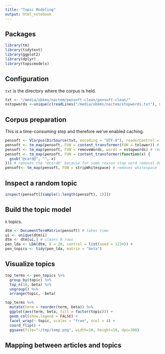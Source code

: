 ```yaml
---
title: "Topic Modeling"
output: html_notebook
---
```


## Packages 

```r
library(tm)
library(tidytext)
library(ggplot2)
library(dplyr)
library(topicmodels)
```

## Configuration

`txt` is the directory where the corpus is held.

```r
txt <- "/media/obkms/nactem/pensoft-clean/pensoft-clean/"
nstopwords <-unique(c(readLines("/media/obkms/nactem/stopwords.txt"), stopwords("english")))
```

## Corpus preparation

This is a time-consuming step and therefore we've enabled caching.

```r
pensoft <- VCorpus(DirSource(txt, encoding = "UTF-8"), readerControl = list(language = "eng")) # reads a volatile (persists until object is there) corpus
pensoft <- tm_map(pensoft, FUN = content_transformer(FUN = tolower)) # converts to lower case
pensoft <- tm_map(pensoft, FUN = removeWords, words = nstopwords) # removes stopwords
pensoft <- tm_map(pensoft, FUN = content_transformer(function(x) {
  gsub("@card@", "", x)
})) # removes the "@card@" because for some reason stop word removal doesn't do it even though @card@ is in the dic
pensoft<- tm_map(pensoft, FUN = stripWhitespace) # removes whitespace
```

## Inspect a random topic

```r
inspect(pensoft[[sample(1:length(pensoft), 1)]])
```

## Build the topic model
`k` topics.

```r
dtm <- DocumentTermMatrix(pensoft) # takes time
ui <- unique(dtm$i)
dtm <- dtm[ui,] # cleans 0 rows
pen_lda <- LDA(dtm, k = 20, control = list(seed = 1234)) # 
pen_topics <- tidy(pen_lda, matrix = "beta")
```

## Visualize topics

```r
top_terms <- pen_topics %>%
  group_by(topic) %>%
  top_n(10, beta) %>%
  ungroup() %>%
  arrange(topic, -beta)

top_terms %>%
  mutate(term = reorder(term, beta)) %>%
  ggplot(aes(term, beta, fill = factor(topic))) +
  geom_col(show.legend = FALSE) +
  facet_wrap(~ topic, scales = "free", ncol = 4) +
  coord_flip() + 
  ggsave(file="~/tmp/temp.png", width=10, height=10, dpi=300)
```

## Mapping between articles and topics


